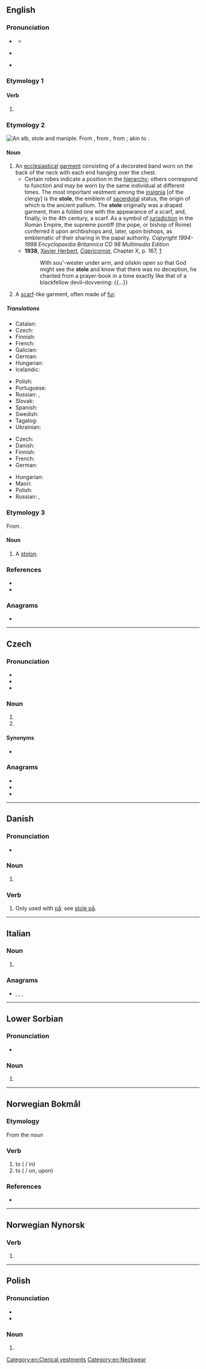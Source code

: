 {{also|stolę}}
==English==

===Pronunciation===
* {{a|GenAm}} {{IPA|/ˈstoʊl/|lang=en}}
** {{audio|en-us-stole.ogg|Audio (US)|lang=en}}
* {{a|RP}} {{IPA|/ˈstəʊl/|lang=en}}
* {{rhymes|əʊl|lang=en}}

===Etymology 1===
{{nonlemma}}

====Verb====
{{head|en|verb form}}

# {{en-simple past of|steal}}

===Etymology 2===
[[File:Kazuivel_II.jpg|thumb|An [[alb]], '''stole''' and [[maniple]].]]
From {{inh|en|ang|stole}}, from {{der|en|la|stola}}, from {{der|en|grc|στολή||stole, garment, equipment}}; akin to {{m|en|stall}}.

====Noun====
{{en-noun}}

# An [[ecclesiastical]] [[garment]] consisting of a decorated band worn on the back of the neck with each end hanging over the chest.
#* Certain robes indicate a position in the [[hierarchy]]; others correspond to function and may be worn by the same individual at different times. The most important vestment among the [[insignia]] [of the clergy] is the '''stole''', the emblem of [[sacerdotal]] status, the origin of which is the ancient pallium. The '''stole''' originally was a draped garment, then a folded one with the appearance of a scarf, and, finally, in the 4th century, a scarf. As a symbol of [[jurisdiction]] in the Roman Empire, the supreme pontiff (the pope, or bishop of Rome) conferred it upon archbishops and, later, upon bishops, as emblematic of their sharing in the papal authority. ''Copyright 1994-1998 Encyclopaedia Britannica CD 98 Multimedia Edition''
#* '''1938''', [[w:Xavier Herbert|Xavier Herbert]], ''[[w:Capricornia (novel)|Capricornia]]'', Chapter X, p. 167, [https://archive.org/details/capricornianovel00herb]
#*: With sou'-wester under arm, and oilskin open so that God might see the '''stole''' and know that there was no deception, he chanted from a prayer-book in a tone exactly like that of a blackfellow devil-dovvening: {{...}}
# A [[scarf]]-like garment, often made of [[fur]].

=====Translations=====
{{trans-top|ecclesiastical garment}}
* Catalan: {{t+|ca|estola|f}}
* Czech: {{t+|cs|štóla|f}}
* Finnish: {{t+|fi|stola}}
* French: {{t+|fr|étole}}
* Galician: {{t+|gl|estola|f}}
* German: {{t|de|Stola|f}}
* Hungarian: {{t|hu|stóla}}
* Icelandic: {{t|is|stóla|f}}
{{trans-mid}}
* Polish: {{t+|pl|stuła|f}}
* Portuguese: {{t+|pt|estola|f}}
* Russian: {{t+|ru|сто́ла|f}}, {{t+|ru|паланти́н|m}}
* Slovak: {{t+|sk|štóla|f}}
* Spanish: {{t|es|estola|f}}
* Swedish: {{t+|sv|stola|c}}
* Tagalog: {{t|tl|estola}}
* Ukrainian: {{t|uk|сто́ла}}
{{trans-bottom}}

{{trans-top|scarf-like garment}}
* Czech: {{t+|cs|štóla|f}}
* Danish: {{t|da|stola|c}}
* Finnish: {{t+|fi|stoola}}
* French: {{t+|fr|étole}}
* German: {{t|de|Stola|f}}
{{trans-mid}}
* Hungarian: {{t|hu|stóla}}
* Maori: {{t|mi|hikurere}}
* Polish: {{t+|pl|etola|f}}
* Russian: {{t+|ru|сто́ла|f}}, {{t+|ru|ора́рь|m}}
{{trans-bottom}}

===Etymology 3===
From {{bor|en|la|stolō}}.

====Noun====
{{en-noun}}

# {{lb|en|botany}} A [[stolon]].

===References===
* {{R:Webster 1913}}
* {{R:Online Etymology Dictionary}}

===Anagrams===
* {{anagrams|en|a=elost|TESOL|lotes|telos|toles}}

[[Category:en:Clerical vestments]]
[[Category:en:Neckwear]]

----

==Czech==

===Pronunciation===
* {{IPA|/ˈstolɛ/|lang=cs}}
* {{rhymes|olɛ|lang=cs}}
* {{hyphenation|sto|le|lang=cs}}

===Noun===
{{head|cs|noun form}}

# {{inflection of|cs|stůl||voc|s}}
# {{inflection of|cs|stůl||loc|s}}

====Synonyms====
* {{sense|locative}} {{l|cs|stolu}}

===Anagrams===
* {{l|cs|letos}}
* {{l|cs|Stelo}}
* {{l|cs|Teslo}}

----

==Danish==

===Pronunciation===
* {{IPA|/stoːlə/|[ˈsd̥oːlə]|lang=da}}

===Noun===
{{head|da|noun form|g=c}}

# {{plural indefinite of|stol|lang=da}}

===Verb===
{{da-verb|stol|stole|stoler|stolede|har|stolet}}

# Only used with [[på]]: see [[stole på]].

----

==Italian==

===Noun===
{{head|it|noun plural form|g=f}}

# {{plural of|stola|lang=it}}

===Anagrams===
* {{l|it|lesto}}, {{l|it|solte}}, {{l|it|stelo}}, {{l|it|tolse}}

----

==Lower Sorbian==

===Pronunciation===
* {{IPA|/ˈstɔlɛ/|[ˈstɔlə]|lang=dsb}}

===Noun===
{{head|dsb|noun form}}

# {{inflection of|dsb|stoł||loc|s}}

----

==Norwegian Bokmål==

===Etymology===
From the noun {{m|nb|stol}}

===Verb===
{{head|nb|verb|imperative|stol|present tense|stoler|passive|stoles|simple past|stolte|past participle|stolt|present participle|stolende}}

# to {{l|en|trust}} ({{l|nb|på}} / in)
# to {{l|en|rely}} ({{l|nb|på}} / on, upon)

===References===
* {{R:The Bokmål Dictionary}}

----

==Norwegian Nynorsk==

===Verb===
{{head|nn|verb form}}

# {{nn-verb-form of|past participle|stel}}

----

==Polish==

===Pronunciation===
* {{pl-IPA}}
* {{homophones|lang=pl|stolę}}

===Noun===
{{head|pl|noun form|g=m}}

# {{inflection of|pl|stół||loc//voc|s}}